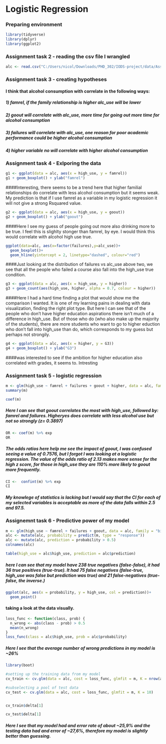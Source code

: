 # Logistic Regression

### Preparing environment
```r
library(tidyverse)
library(dplyr)
library(ggplot2)
```

### Assignment task 2 - reading the csv file I wrangled
```r
alc <- read.csv("C:/Users/nicol/Downloads/PHD_302/IODS-project/data/Assignement3_Logistic_Regression/alc.csv")
```

### Assignment task 3 - creating hypotheses

#### I think that alcohol consumption with correlate in the following ways: 
##### 1)  famrel, if the family relationship is higher alc_use will be lower
##### 2)  goout will correlate with alc_use, more time for going out more time for alcohol consumption
##### 3)  failures will correlate with alc_use, one reason for poor academic performance could be higher alcohol consumption
##### 4)  higher variable no will correlate with higher alcohol consumption

### Assignment task 4 - Exlporing the data
```r
g1 <- ggplot(data = alc, aes(x = high_use, y = famrel))
g1 + geom_boxplot() + ylab("famrel")
```
####Interesting, there seems to be a trend here that higher familial relationships do correlate with less alcohol consumption but it seems weak.  My prediction is that if I use famrel as a variable in my logistic regression it will not give a strong Rsquared value.

```r
g2 <- ggplot(data = alc, aes(x = high_use, y = goout))
g2 + geom_boxplot() + ylab("goout")
```
####Here I see my guess of people going out more also drinking more to be true.  I feel this is slighlty stonger than famrel, by eye.  I would think this would correlate with alcohol high use true.

```r
ggplot(data=alc, aes(x=factor(failures),y=alc_use))+
  geom_boxplot()+
  geom_hline(yintercept = 2, linetype="dashed", colour="red")
```

####Just looking at the distribution of failures vs alc_use above two, we see that all the people who failed a course also fall into the high_use true condition.

```r
g3 <- ggplot(data = alc, aes(x = high_use, y = higher))
g3 + geom_count(aes(high_use, higher, alpha = 0.7, colour = higher))
```
####Here I had a hard time finding a plot that would show me the comparison I wanted.  It is one of my learning pains in dealing with data visualization, finding the right plot type.  But here I can see that of the people who don't have higher education aspirations there isn't much of a difference in high_use.  But of those who do (who also make up the majority of the students), there are more students who want to go to higher eduction who don't fall into high_use than do, which corresponds to my guess but perhaps not strongily.


```r
g4 <- ggplot(data = alc, aes(x = higher, y = G3))
g4 + geom_boxplot() + ylab("G3")
```
####was interested to see if the ambition for higher education also correlated with grades, it seems to.  Intresting


### Assignment task 5 - logistic regression

```r
m <- glm(high_use ~ famrel + failures + goout + higher, data = alc, family = "binomial")
summary(m)
```


```r
coef(m)
```

##### Here I can see that goout correlates the most with high_use, followed by: famrel and failures.  Higheryes does correlate with less alcohol use but not so strongly (z= 0.3897)

```r
OR <- coef(m) %>% exp
OR
```

##### The odds ratios here help me see the impact of goout, I was confused seeing a value of 0.7576, but I forgot I was looking at a logistic regression.  The value of the odds ratio of 2.13 makes more sense for the high z score, for those in high_use they are 110% more likely to goout more frequently.

```r
CI <-  confint(m) %>% exp
CI
```

##### My knowlege of statistics is lacking but I would say that the CI for each of my selected variables is acceptable as more of the data falls within 2.5 and 97.5.

### Assignemnt task 6 - Predictive power of my model

```r
m <- glm(high_use ~ famrel + failures + goout, data = alc, family = "binomial")
alc <- mutate(alc, probability = predict(m, type = "response"))
alc <- mutate(alc, prediction = probability > 0.5)
colnames(alc)
```

```r
table(high_use = alc$high_use, prediction = alc$prediction)
```
##### here I can see that my model have 238 true negatives (false-false), it had 36 true positives (true-true).  It had 75 false negatives (false-true, high_use was false but prediction was true) and 21 false-negatives (true-false, the inverse.)

```r
ggplot(alc, aes(x = probability, y = high_use, col = prediction))+
  geom_point()
```
#### taking a look at the data visually.

```r
loss_func <- function(class, prob) {
  n_wrong <- abs(class - prob) > 0.5
  mean(n_wrong)
}
loss_func(class = alc$high_use, prob = alc$probability)
```
##### Here I see that the average number of wrong predictions in my model is ~26%


```r
library(boot)

#setting up the training data from my model
cv_train <- cv.glm(data = alc, cost = loss_func, glmfit = m, K = nrow(alc))

#subselecting a pool of test data
cv_test <- cv.glm(data = alc, cost = loss_func, glmfit = m, K = 10)


cv_train$delta[1]
```
```r
cv_test$delta[1]
```
##### Here I see that my model had and error rate of about ~25,9% and the testing data had and error of ~27,6%, therefore my model is slightly better than guessing.




